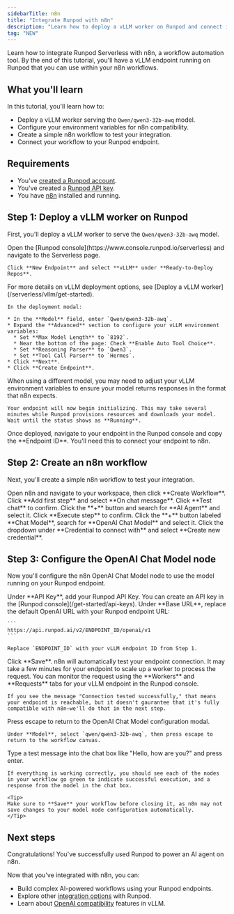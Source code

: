 ```yaml
---
sidebarTitle: n8n
title: "Integrate Runpod with n8n"
description: "Learn how to deploy a vLLM worker on Runpod and connect it to n8n for AI-powered workflow automation."
tag: "NEW"
---
```


Learn how to integrate Runpod Serverless with n8n, a workflow automation tool. By the end of this tutorial, you'll have a vLLM endpoint running on Runpod that you can use within your n8n workflows.

## What you'll learn

In this tutorial, you'll learn how to:

* Deploy a vLLM worker serving the `Qwen/qwen3-32b-awq` model.
* Configure your environment variables for n8n compatibility.
* Create a simple n8n workflow to test your integration.
* Connect your workflow to your Runpod endpoint.

## Requirements

* You've [created a Runpod account](/get-started/manage-accounts).
* You've created a [Runpod API key](/get-started/api-keys).
* You have [n8n](https://n8n.io/) installed and running.

## Step 1: Deploy a vLLM worker on Runpod

First, you'll deploy a vLLM worker to serve the `Qwen/qwen3-32b-awq` model.

<Steps>
  <Step title="Create a new vLLM endpoint">
    Open the [Runpod console](https://www.console.runpod.io/serverless) and navigate to the Serverless page.
    
    Click **New Endpoint** and select **vLLM** under **Ready-to-Deploy Repos**.

  </Step>

  <Step title="Configure your endpoint">
    <Tip>
    For more details on vLLM deployment options, see [Deploy a vLLM worker](/serverless/vllm/get-started).
    </Tip>

    In the deployment modal:

    * In the **Model** field, enter `Qwen/qwen3-32b-awq`.
    * Expand the **Advanced** section to configure your vLLM environment variables:
      * Set **Max Model Length** to `8192`.
      * Near the bottom of the page: Check **Enable Auto Tool Choice**.
      * Set **Reasoning Parser** to `Qwen3`.
      * Set **Tool Call Parser** to `Hermes`.
    * Click **Next**.
    * Click **Create Endpoint**.

  <Warning>
  When using a different model, you may need to adjust your vLLM environment variables to ensure your model returns responses in the format that n8n expects.
  </Warning>

    Your endpoint will now begin initializing. This may take several minutes while Runpod provisions resources and downloads your model. Wait until the status shows as **Running**.
  </Step>

  <Step title="Copy your endpoint ID">
    Once deployed, navigate to your endpoint in the Runpod console and copy the **Endpoint ID**. You'll need this to connect your endpoint to n8n.
  </Step>
</Steps>

## Step 2: Create an n8n workflow

Next, you'll create a simple n8n workflow to test your integration.

<Steps>
  <Step title="Create a new workflow">
      Open n8n and navigate to your workspace, then click **Create Workflow**.
  </Step>
  <Step title="Add a chat message trigger">
    Click **Add first step** and select **On chat message**. Click **Test chat** to confirm.
  </Step>

  <Step title="Add AI Agent node">
    Click the **+** button and search for **AI Agent** and select it. Click **Execute step** to confirm.
  </Step>

  <Step title="Add a Chat Model nodel">
    Click the **+** button labeled **Chat Model**, search for **OpenAI Chat Model** and select it.
  </Step>

  <Step title="Create a new credential">
    Click the dropdown under **Credential to connect with** and select **Create new credential**.
  </Step>

</Steps>

## Step 3: Configure the OpenAI Chat Model node

Now you'll configure the n8n OpenAI Chat Model node to use the model running on your Runpod endpoint.

<Steps>

  <Step title="Add your Runpod API key">
    Under **API Key**, add your Runpod API Key. You can create an API key in the [Runpod console](/get-started/api-keys).
  </Step>

  <Step title="Configure the base URL">
    Under **Base URL**, replace the default OpenAI URL with your Runpod endpoint URL:
    
    ```
    https://api.runpod.ai/v2/ENDPOINT_ID/openai/v1
    ```
    
    Replace `ENDPOINT_ID` with your vLLM endpoint ID from Step 1.
  </Step>

  <Step title="Test the connection">
    Click **Save**. n8n will automatically test your endpoint connection. It may take a few minutes for your endpoint to scale up a worker to process the request. You can monitor the request using the **Workers** and **Requests** tabs for your vLLM endpoint in the Runpod console.

    If you see the message "Connection tested successfully," that means your endpoint is reachable, but it doesn't gaurantee that it's fully compatible with n8n—we'll do that in the next step.
  </Step>

  <Step title="Select the Qwen3 model">
    Press escape to return to the OpenAI Chat Model configuration modal.
    
    Under **Model**, select `qwen/qwen3-32b-awq`, then press escape to return to the workflow canvas.

  </Step>

  <Step title="Type a test message">
    Type a test message into the chat box like "Hello, how are you?" and press enter.
    
    If everything is working correctly, you should see each of the nodes in your workflow go green to indicate successful execution, and a response from the model in the chat box.

    <Tip>
    Make sure to **Save** your workflow before closing it, as n8n may not save changes to your model node configuration automatically.
    </Tip>
  </Step>
</Steps>


## Next steps

Congratulations! You've successfully used Runpod to power an AI agent on n8n.

Now that you've integrated with n8n, you can:

* Build complex AI-powered workflows using your Runpod endpoints.
* Explore other [integration options](/integrations/overview) with Runpod.
* Learn about [OpenAI compatibility](/serverless/vllm/openai-compatibility) features in vLLM.
